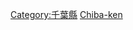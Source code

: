 {{日本行政區劃分類導航|建築物}}
{{Commonscat|Buildings in Chiba prefecture}}

[[Category:千葉縣|Category:千葉縣]]
[[Category:日本各都道府縣建築物|Chiba-ken]]